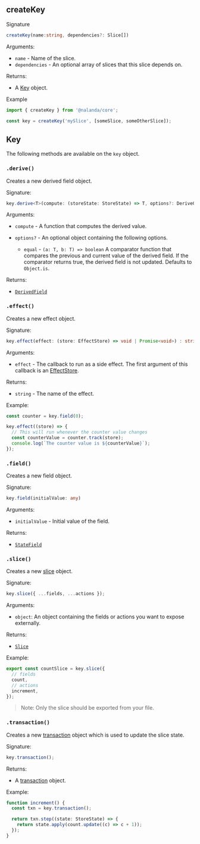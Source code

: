 ## createKey

Signature

```ts
createKey(name:string, dependencies?: Slice[])
```

Arguments:

- `name` - Name of the slice.
- `dependencies` - An optional array of slices that this slice depends on.

Returns:

- A [Key](#key) object.

Example

```ts
import { createKey } from '@nalanda/core';

const key = createKey('mySlice', [someSlice, someOtherSlice]);
```

## Key

The following methods are available on the `key` object.

### `.derive()`

Creates a new derived field object.

Signature:

```ts
key.derive<T>(compute: (storeState: StoreState) => T, options?: DeriveOptions): DerivedField<T>
```

Arguments:

- `compute` - A function that computes the derived value.

- `options?` - An optional object containing the following options.

  - `equal` - `(a: T, b: T) => boolean` A comparator function that compares the previous and current value of the derived field. If the comparator returns true, the derived field is not updated. Defaults to `Object.is`.

Returns:

- [`DerivedField`](/docs/api/derived-field)

### `.effect()`

Creates a new effect object.

Signature:

```ts
key.effect(effect: (store: EffectStore) => void | Promise<void>) : string
```

Arguments:

- `effect` - The callback to run as a side effect. The first argument of this callback is an [EffectStore](/docs/api/effect-store).

Returns:

- `string` - The name of the effect.

Example:

```ts
const counter = key.field(0);

key.effect((store) => {
  // This will run whenever the counter value changes
  const counterValue = counter.track(store);
  console.log(`The counter value is ${counterValue}`);
});
```

### `.field()`

Creates a new field object.

Signature:

```ts
key.field(initialValue: any)
```

Arguments:

- `initialValue` - Initial value of the field.

Returns:

- [`StateField`](/docs/api/state-field)

### `.slice()`

Creates a new [slice](./slice) object.

Signature:

```ts
key.slice({ ...fields, ...actions });
```

Arguments:

- `object`: An object containing the fields or actions you want to expose externally.

Returns:

- [`Slice`](/docs/api/slice)

Example:

```ts
export const countSlice = key.slice({
  // fields
  count,
  // actions
  increment,
});
```

> Note: Only the slice should be exported from your file.

### `.transaction()`

Creates a new [transaction](./transaction) object which is used to update the slice state.

Signature:

```ts
key.transaction();
```

Returns:

- A [transaction](./transaction) object.

Example:

```ts
function increment() {
  const txn = key.transaction();

  return txn.step((state: StoreState) => {
    return state.apply(count.update((c) => c + 1));
  });
}
```
